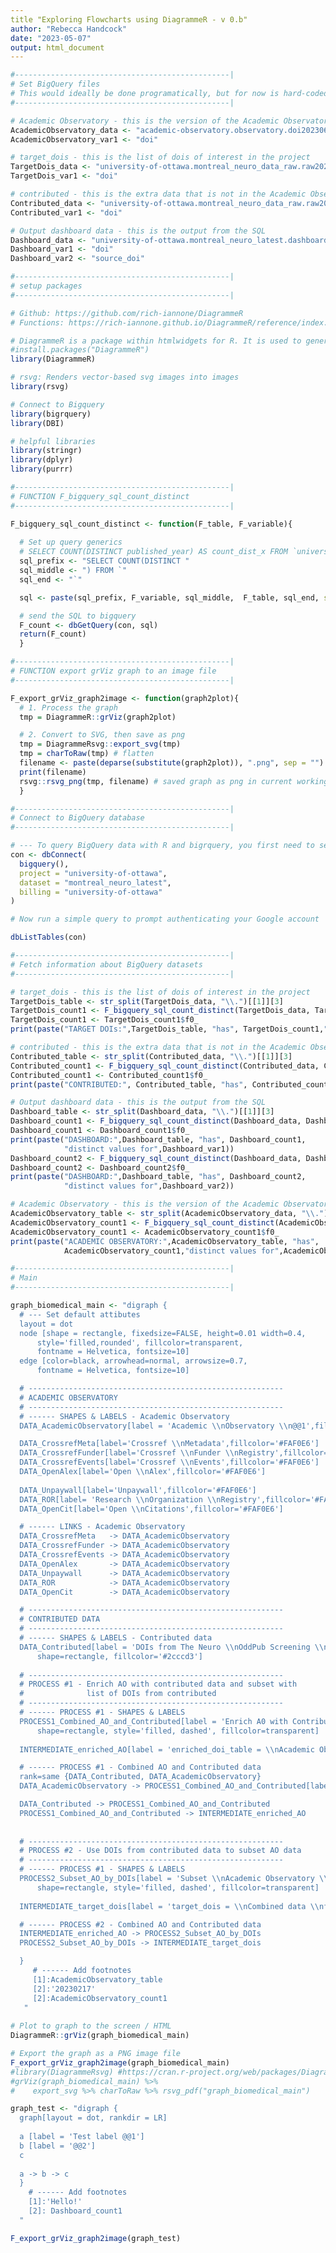 ```yaml
---
title "Exploring Flowcharts using DiagrammeR - v 0.b"
author: "Rebecca Handcock"
date: "2023-05-07"
output: html_document
---
```


```r
#------------------------------------------------|
# Set BigQuery files
# This would ideally be done programatically, but for now is hard-coded
#------------------------------------------------|

# Academic Observatory - this is the version of the Academic Observatory
AcademicObservatory_data <- "academic-observatory.observatory.doi20230604"
AcademicObservatory_var1 <- "doi"

# target_dois - this is the list of dois of interest in the project
TargetDois_data <- "university-of-ottawa.montreal_neuro_data_raw.raw20230217_theneuro_dois_20102022_tidy_long"
TargetDois_var1 <- "doi"

# contributed - this is the extra data that is not in the Academic Observatory
Contributed_data <- "university-of-ottawa.montreal_neuro_data_raw.raw20230217_theneuro_oddpub_screening_tidy"
Contributed_var1 <- "doi"

# Output dashboard data - this is the output from the SQL
Dashboard_data <- "university-of-ottawa.montreal_neuro_latest.dashboard_data_latest"
Dashboard_var1 <- "doi"
Dashboard_var2 <- "source_doi"

```

```r
#------------------------------------------------|
# setup packages
#------------------------------------------------|

# Github: https://github.com/rich-iannone/DiagrammeR
# Functions: https://rich-iannone.github.io/DiagrammeR/reference/index.html

# DiagrammeR is a package within htmlwidgets for R. It is used to generate graphs using graphviz and mermaid library.
#install.packages("DiagrammeR")
library(DiagrammeR)

# rsvg: Renders vector-based svg images into images
library(rsvg)

# Connect to Bigquery
library(bigrquery)
library(DBI)

# helpful libraries
library(stringr)
library(dplyr)
library(purrr)

```


```r
#------------------------------------------------|
# FUNCTION F_bigquery_sql_count_distinct 
#------------------------------------------------|

F_bigquery_sql_count_distinct <- function(F_table, F_variable){
  
  # Set up query generics
  # SELECT COUNT(DISTINCT published_year) AS count_dist_x FROM `university-of-ottawa.montreal_neuro_latest.dashboard_data_latest`
  sql_prefix <- "SELECT COUNT(DISTINCT "
  sql_middle <- ") FROM `"
  sql_end <- "`"

  sql <- paste(sql_prefix, F_variable, sql_middle,  F_table, sql_end, sep = "")

  # send the SQL to bigquery
  F_count <- dbGetQuery(con, sql)
  return(F_count)
  }
```


```r
#------------------------------------------------|
# FUNCTION export grViz graph to an image file
#------------------------------------------------|

F_export_grViz_graph2image <- function(graph2plot){
  # 1. Process the graph
  tmp = DiagrammeR::grViz(graph2plot)

  # 2. Convert to SVG, then save as png
  tmp = DiagrammeRsvg::export_svg(tmp)
  tmp = charToRaw(tmp) # flatten
  filename <- paste(deparse(substitute(graph2plot)), ".png", sep = "")
  print(filename)
  rsvg::rsvg_png(tmp, filename) # saved graph as png in current working directory
  }
```


```r
#------------------------------------------------|
# Connect to BigQuery database
#------------------------------------------------|

# --- To query BigQuery data with R and bigrquery, you first need to set up a connection to a data set using this syntax:
con <- dbConnect(
  bigquery(),
  project = "university-of-ottawa",
  dataset = "montreal_neuro_latest",
  billing = "university-of-ottawa"
)

# Now run a simple query to prompt authenticating your Google account

dbListTables(con)

```


```r
#------------------------------------------------|
# Fetch information about BigQuery datasets
#------------------------------------------------|

# target_dois - this is the list of dois of interest in the project
TargetDois_table <- str_split(TargetDois_data, "\\.")[[1]][3]
TargetDois_count1 <- F_bigquery_sql_count_distinct(TargetDois_data, TargetDois_var1)
TargetDois_count1 <- TargetDois_count1$f0_
print(paste("TARGET DOIs:",TargetDois_table, "has", TargetDois_count1,"distinct values for",TargetDois_var1))

# contributed - this is the extra data that is not in the Academic Observatory
Contributed_table <- str_split(Contributed_data, "\\.")[[1]][3]
Contributed_count1 <- F_bigquery_sql_count_distinct(Contributed_data, Contributed_var1)
Contributed_count1 <- Contributed_count1$f0_
print(paste("CONTRIBUTED:", Contributed_table, "has", Contributed_count1,"distinct values for",Contributed_var1))

# Output dashboard data - this is the output from the SQL
Dashboard_table <- str_split(Dashboard_data, "\\.")[[1]][3]
Dashboard_count1 <- F_bigquery_sql_count_distinct(Dashboard_data, Dashboard_var1)
Dashboard_count1 <- Dashboard_count1$f0_
print(paste("DASHBOARD:",Dashboard_table, "has", Dashboard_count1,
            "distinct values for",Dashboard_var1))
Dashboard_count2 <- F_bigquery_sql_count_distinct(Dashboard_data, Dashboard_var2)
Dashboard_count2 <- Dashboard_count2$f0_
print(paste("DASHBOARD:",Dashboard_table, "has", Dashboard_count2,
            "distinct values for",Dashboard_var2))

# Academic Observatory - this is the version of the Academic Observatory
AcademicObservatory_table <- str_split(AcademicObservatory_data, "\\.")[[1]][3]
AcademicObservatory_count1 <- F_bigquery_sql_count_distinct(AcademicObservatory_data, AcademicObservatory_var1)
AcademicObservatory_count1 <- AcademicObservatory_count1$f0_
print(paste("ACADEMIC OBSERVATORY:",AcademicObservatory_table, "has", 
            AcademicObservatory_count1,"distinct values for",AcademicObservatory_var1))
```



```r
#------------------------------------------------|
# Main
#------------------------------------------------|

graph_biomedical_main <- "digraph {
  # --- Set default attibutes
  layout = dot
  node [shape = rectangle, fixedsize=FALSE, height=0.01 width=0.4, 
      style='filled,rounded', fillcolor=transparent,
      fontname = Helvetica, fontsize=10]
  edge [color=black, arrowhead=normal, arrowsize=0.7, 
      fontname = Helvetica, fontsize=10]

  # ---------------------------------------------------------
  # ACADEMIC OBSERVATORY
  # ---------------------------------------------------------
  # ------ SHAPES & LABELS - Academic Observatory
  DATA_AcademicObservatory[label = 'Academic \\nObservatory \\n@@1',fillcolor='#ff671c']

  DATA_CrossrefMeta[label='Crossref \\nMetadata',fillcolor='#FAF0E6']
  DATA_CrossrefFunder[label='Crossref \\nFunder \\nRegistry',fillcolor='#FAF0E6']
  DATA_CrossrefEvents[label='Crossref \\nEvents',fillcolor='#FAF0E6']
  DATA_OpenAlex[label='Open \\nAlex',fillcolor='#FAF0E6']
  
  DATA_Unpaywall[label='Unpaywall',fillcolor='#FAF0E6']
  DATA_ROR[label= 'Research \\nOrganization \\nRegistry',fillcolor='#FAF0E6']
  DATA_OpenCit[label='Open \\nCitations',fillcolor='#FAF0E6']

  # ------ LINKS - Academic Observatory
  DATA_CrossrefMeta   -> DATA_AcademicObservatory
  DATA_CrossrefFunder -> DATA_AcademicObservatory 
  DATA_CrossrefEvents -> DATA_AcademicObservatory
  DATA_OpenAlex       -> DATA_AcademicObservatory
  DATA_Unpaywall      -> DATA_AcademicObservatory
  DATA_ROR            -> DATA_AcademicObservatory
  DATA_OpenCit        -> DATA_AcademicObservatory

  # ---------------------------------------------------------
  # CONTRIBUTED DATA 
  # ---------------------------------------------------------
  # ------ SHAPES & LABELS - Contributed data
  DATA_Contributed[label = 'DOIs from The Neuro \\nOddPub Screening \\n@@2', 
      shape=rectangle, fillcolor='#2cccd3']
  
  # ---------------------------------------------------------
  # PROCESS #1 - Enrich AO with contributed data and subset with 
  #              list of DOIs from contributed
  # ---------------------------------------------------------
  # ------ PROCESS #1 - SHAPES & LABELS
  PROCESS1_Combined_AO_and_Contributed[label = 'Enrich A0 with Contributed', 
      shape=rectangle, style='filled, dashed', fillcolor=transparent]
  
  INTERMEDIATE_enriched_AO[label = 'enriched_doi_table = \\nAcademic Observatory enriched with Contributed data']

  # ------ PROCESS #1 - Combined AO and Contributed data 
  rank=same {DATA_Contributed, DATA_AcademicObservatory}
  DATA_AcademicObservatory -> PROCESS1_Combined_AO_and_Contributed[label = ' @@3 DOIs']

  DATA_Contributed -> PROCESS1_Combined_AO_and_Contributed 
  PROCESS1_Combined_AO_and_Contributed -> INTERMEDIATE_enriched_AO
  
  
  # ---------------------------------------------------------
  # PROCESS #2 - Use DOIs from contributed data to subset AO data 
  # ---------------------------------------------------------
  # ------ PROCESS #1 - SHAPES & LABELS
  PROCESS2_Subset_AO_by_DOIs[label = 'Subset \\nAcademic Observatory \\nby the DOIs', 
      shape=rectangle, style='filled, dashed', fillcolor=transparent]
  
  INTERMEDIATE_target_dois[label = 'target_dois = \\nCombined data \\nfor DOIs of interest']

  # ------ PROCESS #2 - Combined AO and Contributed data 
  INTERMEDIATE_enriched_AO -> PROCESS2_Subset_AO_by_DOIs 
  PROCESS2_Subset_AO_by_DOIs -> INTERMEDIATE_target_dois

  }    
     # ------ Add footnotes 
     [1]:AcademicObservatory_table
     [2]:'20230217'
     [2]:AcademicObservatory_count1
   "
   
# Plot to graph to the screen / HTML
DiagrammeR::grViz(graph_biomedical_main)

# Export the graph as a PNG image file
F_export_grViz_graph2image(graph_biomedical_main)
#library(DiagrammeRsvg) #https://cran.r-project.org/web/packages/DiagrammeRsvg/index.html
#grViz(graph_biomedical_main) %>%
#    export_svg %>% charToRaw %>% rsvg_pdf("graph_biomedical_main")


```


```r

graph_test <- "digraph {
  graph[layout = dot, rankdir = LR]
  
  a [label = 'Test label @@1']
  b [label = '@@2']
  c
  
  a -> b -> c 
  }
    # ------ Add footnotes 
    [1]:'Hello!'
    [2]: Dashboard_count1
  "

F_export_grViz_graph2image(graph_test)
```



